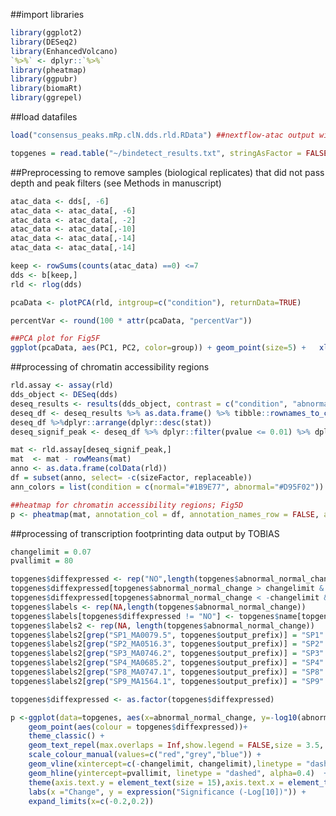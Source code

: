 ##import libraries
```r
library(ggplot2)
library(DESeq2)
library(EnhancedVolcano)
`%>%` <- dplyr::`%>%`
library(pheatmap)
library(ggpubr)
library(biomaRt)
library(ggrepel)
```

##load datafiles
```r
load("consensus_peaks.mRp.clN.dds.rld.RData") ##nextflow-atac output with default parameters; datafile available at dbGAP repository associated with this manuscript

topgenes = read.table("~/bindetect_results.txt", stringAsFactor = FALSE, h=TRUE) ##output file from TOBIAS using default parameters
```

##Preprocessing to remove samples (biological replicates) that did not pass depth and peak filters (see Methods in manuscript)
```r
atac_data <- dds[, -6]
atac_data <- atac_data[, -6]
atac_data <- atac_data[, -2]
atac_data <- atac_data[,-10]
atac_data <- atac_data[,-14]
atac_data <- atac_data[,-14]

keep <- rowSums(counts(atac_data) ==0) <=7
dds <- b[keep,]
rld <- rlog(dds)

pcaData <- plotPCA(rld, intgroup=c("condition"), returnData=TRUE)

percentVar <- round(100 * attr(pcaData, "percentVar"))

##PCA plot for Fig5F
ggplot(pcaData, aes(PC1, PC2, color=group)) + geom_point(size=5) +   xlab(paste0("PC1: ",percentVar[1],"% variance")) +   ylab(paste0("PC2: ",percentVar[2],"% variance")) + coord_fixed() + labs(color = "Polarity") + theme_bw() + theme(panel.grid.major = element_blank(), panel.grid.minor = element_blank(), aspect.ratio = 1, axis.text = element_blank(), axis.ticks = element_blank(), axis.title = element_text(size = 20, face = "bold"), legend.title = element_text(size = 15, face = "bold"), legend.text = element_text(size = 12, face = "bold")) + scale_color_manual(values = c("#D95F02", "#1B9E77"))
```

##processing of chromatin accessibility regions
```r
rld.assay <- assay(rld)
dds_object <- DESeq(dds)
deseq_results <- results(dds_object, contrast = c("condition", "abnormal", "normal"))
deseq_df <- deseq_results %>% as.data.frame() %>% tibble::rownames_to_column(var = "Gene")
deseq_df %>%dplyr::arrange(dplyr::desc(stat))
deseq_signif_peak <- deseq_df %>% dplyr::filter(pvalue <= 0.01) %>% dplyr::pull(Gene)

mat <- rld.assay[deseq_signif_peak,]
mat  <- mat - rowMeans(mat)
anno <- as.data.frame(colData(rld))
df = subset(anno, select= -c(sizeFactor, replaceable))
ann_colors = list(condition = c(normal="#1B9E77", abnormal="#D95F02"))

##heatmap for chromatin accessibility regions; Fig5D
p <- pheatmap(mat, annotation_col = df, annotation_names_row = FALSE, annotation_names_col = TRUE, clustering_method = "single", col = colorRampPalette(c("navy", "white", "firebrick3"))(50), annotation_colors = ann_colors, show_colnames = FALSE, show_rownames = FALSE, treeheight_col = 15, treeheight_row = 15) 
```

##processing of transcription footprinting data output by TOBIAS
```r
changelimit = 0.07
pvallimit = 80

topgenes$diffexpressed <- rep("NO",length(topgenes$abnormal_normal_change))
topgenes$diffexpressed[topgenes$abnormal_normal_change > changelimit & -log10(topgenes$abnormal_normal_pvalue) > pvallimit] <- "UP"
topgenes$diffexpressed[topgenes$abnormal_normal_change < -changelimit & -log10(topgenes$abnormal_normal_pvalue) > pvallimit] <- "DOWN"
topgenes$labels <- rep(NA,length(topgenes$abnormal_normal_change))
topgenes$labels[topgenes$diffexpressed != "NO"] <- topgenes$name[topgenes$diffexpressed != "NO"]
topgenes$labels2 <- rep(NA, length(topgenes$abnormal_normal_change))
topgenes$labels2[grep("SP1_MA0079.5", topgenes$output_prefix)] = "SP1"
topgenes$labels2[grep("SP2_MA0516.3", topgenes$output_prefix)] = "SP2"
topgenes$labels2[grep("SP3_MA0746.2", topgenes$output_prefix)] = "SP3"
topgenes$labels2[grep("SP4_MA0685.2", topgenes$output_prefix)] = "SP4"
topgenes$labels2[grep("SP8_MA0747.1", topgenes$output_prefix)] = "SP8"
topgenes$labels2[grep("SP9_MA1564.1", topgenes$output_prefix)] = "SP9"

topgenes$diffexpressed <- as.factor(topgenes$diffexpressed)

p <-ggplot(data=topgenes, aes(x=abnormal_normal_change, y=-log10(abnormal_normal_pvalue),label=labels2)) + 
    geom_point(aes(colour = topgenes$diffexpressed))+ 
    theme_classic() + 
    geom_text_repel(max.overlaps = Inf,show.legend = FALSE,size = 3.5, box.padding = 0.8,  min.segment.length = 0) + 
    scale_colour_manual(values=c("red","grey","blue")) +
    geom_vline(xintercept=c(-changelimit, changelimit),linetype = "dashed",  alpha=0.4) +
    geom_hline(yintercept=pvallimit, linetype = "dashed", alpha=0.4)  +
    theme(axis.text.y = element_text(size = 15),axis.text.x = element_text(size = 15),axis.title=element_text(size=18), aspect.ratio =1) + 
    labs(x ="Change", y = expression("Significance (-Log[10])")) + 
    expand_limits(x=c(-0.2,0.2))
```

